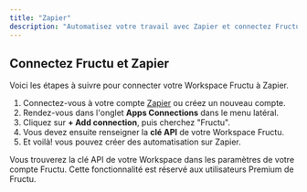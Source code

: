 ```yaml
---
title: "Zapier"
description: "Automatisez votre travail avec Zapier et connectez Fructu avec vos outils préférés."
---
```


## Connectez Fructu et Zapier

Voici les étapes à suivre pour connecter votre Workspace Fructu à Zapier.

1. Connectez-vous à votre compte [Zapier](https://zapier.com/sign-up) ou créez un nouveau compte.
2. Rendez-vous dans l'onglet **Apps Connections** dans le menu latéral.
3. Cliquez sur **\+ Add connection**, puis cherchez "Fructu".
4. Vous devez ensuite renseigner la **clé API** de votre Workspace Fructu.
5. Et voilà\! vous pouvez créer des automatisation sur Zapier.

<Info>
  Vous trouverez la clé API de votre Workspace dans les paramètres de votre compte Fructu.
</Info>

<Note>
  Cette fonctionnalité est réservé aux utilisateurs Premium de Fructu.
</Note>